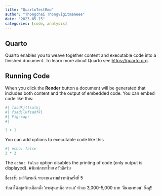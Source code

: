 ```yaml
---
title: "QuartoTestRmd"
author: "Thongchai Thongvigitmaneee"
date: "2023-05-15"
categories: [code, analysis]
---
```


## Quarto

Quarto enables you to weave together content and executable code into a finished document. To learn more about Quarto see <https://quarto.org>.

## Running Code

When you click the **Render** button a document will be generated that includes both content and the output of embedded code. You can embed code like this:

```r

#| fasdkjlfsalkj
#| fsadjlkfsadfkl
#| Fig-cap:
#| 

1 + 1
```

You can add options to executable code like this

```r
#| echo: false
2 * 2
```

The `echo: false` option disables the printing of code (only output is displayed). #พิมพ์ภาษาไทย สวัสดีครับ

ชื่อธงชัย ธงวิจิตรมณี รายงานความก้าวหน้าครั้งที่ 5

จับตาโค้งสุดท้ายเลือกตั้ง 'กระสุนเหนือกระแส' หัวละ 3,000-5,000 บาท 'คืนหมาหอน' ยิ่งดุ!!
